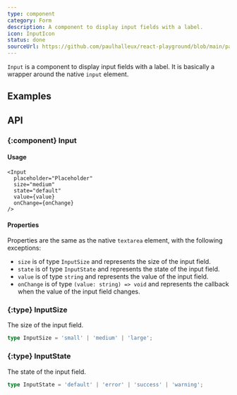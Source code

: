 ```yaml
---
type: component
category: Form
description: A component to display input fields with a label.
icon: InputIcon
status: done
sourceUrl: https://github.com/paulhalleux/react-playground/blob/main/packages/playground/src/components/Input/Input.tsx
---
```


`Input` is a component to display input fields with a label. It is basically a wrapper around the native `input` element.

## Examples

<Example name="components/Form/Input" />

## API

### \{:component} Input

#### Usage

```tsx
<Input
  placeholder="Placeholder"
  size="medium"
  state="default"
  value={value}
  onChange={onChange}
/>
```

#### Properties

Properties are the same as the native `textarea` element, with the following exceptions:

- `size` is of type `InputSize` and represents the size of the input field.
- `state` is of type `InputState` and represents the state of the input field.
- `value` is of type `string` and represents the value of the input field.
- `onChange` is of type `(value: string) => void` and represents the callback when the value of the input field changes.

### \{:type} InputSize

The size of the input field.

```ts
type InputSize = 'small' | 'medium' | 'large';
```

### \{:type} InputState

The state of the input field.

```ts
type InputState = 'default' | 'error' | 'success' | 'warning';
```